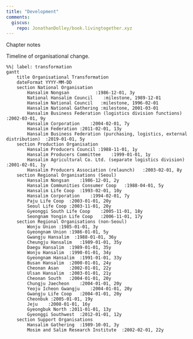 ```yaml
---
title: "Development"
comments:
  giscus: 
    repo: JonathanDolley/book.livingtogether.xyz
---
```


::: {.callout-note}
Chapter notes
:::

Timeline of organisational change.

```mermaid
%%| label: transformation
gantt
    title Organisational Transformation
    dateFormat YYYY-MM-DD
    section National Organisation
        Hansalim Nongsan          :1986-12-01, 3y
        National Hansalim Council    :milestone, 1989-12-01
        Hansalim National Council   :milestone, 1996-02-01
        Hansalim National Gathering :milestone, 2001-03-01
        Hansalim Business Federation (logistics division functions) :2002-03-01, 9y
        Hansalim Corporation    :2004-02-01, 7y
        Hansalim Federation :2011-02-01, 13y
        Hansalim Business Federation (purchasing, logistics, external distribution)  :2019-01-01, 5y
    section Production Organisation
        Hansalim Producers Council :1988-11-01, 1y
        Hansalim Producers Committee    :1999-01-01, 1y
        Hansalim Agricultural Co. Ltd. (separate logistics division)    :2001-02-01, 1y
        Hansalim Producers Association (relaunch)   :2003-02-01, 8y
    section Regional Organisations (Seoul)
        Hansalim Nongsan    :1986-12-01, 2y
        Hansalim Communities Consumer Coop   :1988-04-01, 5y
        Hansalim Life Coop  :1993-02-01, 10y
        Hansalim Corporation    :1994-02-01, 7y
        Paju Life Coop  :2003-01-01, 20y
        Seoul Life Coop :2003-11-01, 20y
        Gyeonggi South Life Coop    :2005-11-01, 18y
        Seongnam Yongin Life Coop   :2006-11-01, 17y
    section Regional Organisations (non-Seoul)
        Wonju Union :1985-01-01, 3y
        Gyeongnam Union :1986-01-01, 5y
        Gwangju Hansalim  :1988-01-01, 36y
        Cheungju Hansalim   :1989-01-01, 35y
        Daegu Hansalim  :1989-01-01, 35y
        Wonju Hansalim  :1990-01-01, 34y
        Gyeongnam Hansalim  :1991-01-01, 33y
        Busan Hansalim  :2000-01-01, 24y
        Cheonan Asan    :2002-01-01, 22y
        Ulsan Hansalim  :2003-01-01, 21y
        Cheonan South   :2004-01-01, 20y
        Chungju Jaecheon    :2004-01-01, 20y
        Yeoju Icheon Gwangju    :2004-01-01, 20y
        Gwangju Life Coop   :2004-01-01, 20y
        Cheonbuk :2005-01-01, 19y
        Jeju    :2008-01-01, 16y
        Gyeongbuk North :2011-01-01, 13y
        Gyeonggi Southwest  :2012-01-01, 12y
    section Support Organisations
        Hansalim Gathering  :1989-10-01, 3y
        Mosim and Salim Research Institute  :2002-02-01, 22y
```